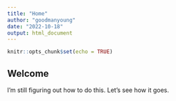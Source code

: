 ```yaml
---
title: "Home"
author: "goodmanyoung"
date: "2022-10-18"
output: html_document
---
```


```r
knitr::opts_chunk$set(echo = TRUE)
```

## Welcome
I'm still figuring out how to do this. Let's see how it goes.


